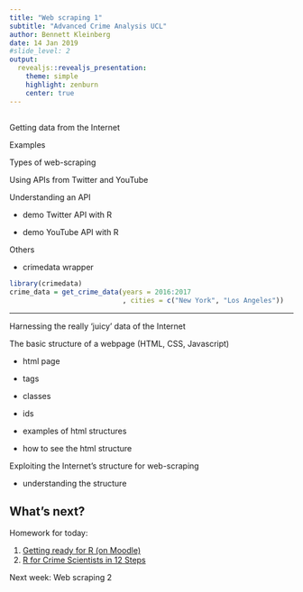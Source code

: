 ```yaml
---
title: "Web scraping 1"
subtitle: "Advanced Crime Analysis UCL"
author: Bennett Kleinberg
date: 14 Jan 2019
#slide_level: 2
output:
  revealjs::revealjs_presentation:
    theme: simple
    highlight: zenburn
    center: true
---
```


##  {data-background="./img/ucl_artwork/ucl-banner-land-darkblue-rgb.png" data-background-size="70%" data-background-position="top" data-background-opacity="1"}


Getting data from the Internet

Examples

Types of web-scraping

Using APIs from Twitter and YouTube

Understanding an API

- demo Twitter API with R

- demo YouTube API with R


Others

- crimedata wrapper

```r
library(crimedata)
crime_data = get_crime_data(years = 2016:2017
                            , cities = c("New York", "Los Angeles"))

```



---

Harnessing the really ‘juicy’ data of the Internet

The basic structure of a webpage (HTML, CSS, Javascript)

- html page
- tags
- classes
- ids

- examples of html structures
- how to see the html structure

Exploiting the Internet’s structure for web-scraping

- understanding the structure


























## What's next?

Homework for today: 

1. [Getting ready for R (on Moodle)](https://rawcdn.githack.com/ben-aaron188/ucl_aca_20182019/ce089fb8ee6e453c0c33683d70b1c88e18ca7c02/homework/getting_ready_for_r.html)
2. [R for Crime Scientists in 12 Steps](https://rawcdn.githack.com/ben-aaron188/ucl_aca_20182019/ce089fb8ee6e453c0c33683d70b1c88e18ca7c02/homework/r_in_12_steps.html)

Next week: Web scraping 2

